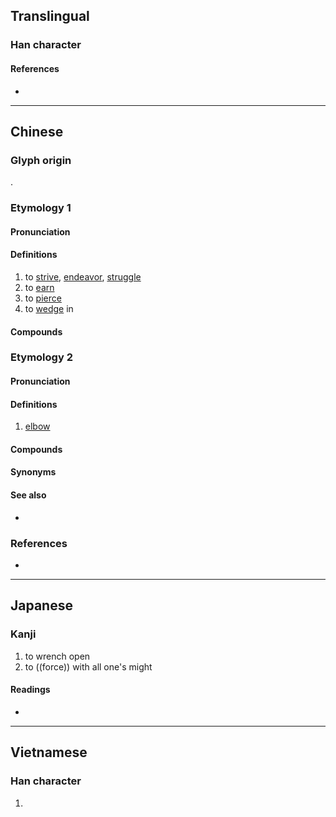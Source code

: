{{also|挣}}
{{character info}}
==Translingual==

===Han character===
{{Han char|rn=64|rad=手|as=08|sn=11|four=52057|canj=QBSD|ids=⿰扌爭}}

====References====
* {{Han ref|kx=0438.030|dkj=12265|dj=0788.010|hdz=31901.021|uh=6399|ud=25497|bh=B1C3|bd=45507}}

----

==Chinese==
{{zh-forms|s=挣}}

===Glyph origin===
{{Han compound|手|爭|c1=s|c2=p|t1=hand|ls=psc|no_och2=1}}.

===Etymology 1===

====Pronunciation====
{{zh-pron
|m=zhèng,zhēng
|dg=зын3
|c=zaang1,zang1,zaang6
|md=cĕng
|mn=qz:chng/xm,zz:cheng/tw:chiⁿ/tw:chiāⁿ
|w=1tsen
|cat=v
}}

====Definitions====
{{zh-hanzi}}

# to [[strive]], [[endeavor]], [[struggle]]
# to [[earn]]
# to [[pierce]]
# to [[wedge]] in

====Compounds====
{{zh-der|呆呆掙掙|呆掙|囈掙|垂死掙扎|展掙|彈掙|扎掙|打掙|掙命|掙扎|掙挫|掙揣|掙脫|掙臉|掙錢|掙開|掙䦟|放懞掙|痴掙|硬掙|立掙|馬掙力戰}}

===Etymology 2===

====Pronunciation====
{{zh-pron
|c=zaang1
|cat=v
}}

====Definitions====
{{zh-hanzi}} {{tlb|zh|Cantonese}}
# {{lb|zh|anatomy}} [[elbow]]

====Compounds====
{{zh-der|手掙|批掙|鬆掙|托手掙}}

====Synonyms====
{{zh-dial|胳膊肘}}

====See also====
* {{zh-l|踭}}

===References===
* {{R:yue:Hanzi}}

{{zh-cat|Intermediate}}

----

==Japanese==

===Kanji===
{{ja-kanji|grade=|rs=手08}}

# to wrench open
# to ((force)) with all one's might

====Readings====
* {{ja-readings|on=[[そう]] (sō), [[しょう]] (shō)|kun=[[さす]] (sasu)}}

----

==Vietnamese==

===Han character===
{{vi-readings|reading=tránh, giành|rs=手08}}

# {{rfdef|vi|sort=手08}}